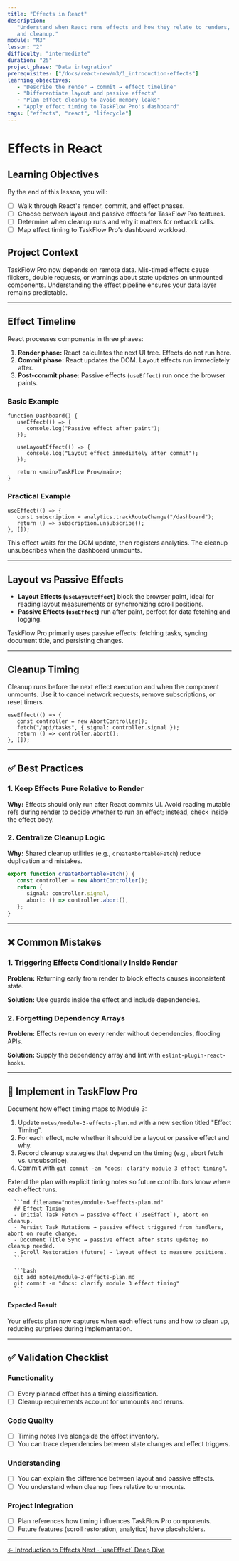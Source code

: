 ```yaml
---
title: "Effects in React"
description:
   "Understand when React runs effects and how they relate to renders, commits,
   and cleanup."
module: "M3"
lesson: "2"
difficulty: "intermediate"
duration: "25"
project_phase: "Data integration"
prerequisites: ["/docs/react-new/m3/1_introduction-effects"]
learning_objectives:
   - "Describe the render → commit → effect timeline"
   - "Differentiate layout and passive effects"
   - "Plan effect cleanup to avoid memory leaks"
   - "Apply effect timing to TaskFlow Pro's dashboard"
tags: ["effects", "react", "lifecycle"]
---
```



# Effects in React

## Learning Objectives

By the end of this lesson, you will:

-  [ ] Walk through React's render, commit, and effect phases.
-  [ ] Choose between layout and passive effects for TaskFlow Pro features.
-  [ ] Determine when cleanup runs and why it matters for network calls.
-  [ ] Map effect timing to TaskFlow Pro's dashboard workload.

## Project Context

TaskFlow Pro now depends on remote data. Mis-timed effects cause flickers,
double requests, or warnings about state updates on unmounted components.
Understanding the effect pipeline ensures your data layer remains predictable.

---

## Effect Timeline

React processes components in three phases:

1. **Render phase:** React calculates the next UI tree. Effects do not run here.
2. **Commit phase:** React updates the DOM. Layout effects run immediately
   after.
3. **Post-commit phase:** Passive effects (`useEffect`) run once the browser
   paints.

### Basic Example

```tsx
function Dashboard() {
   useEffect(() => {
      console.log("Passive effect after paint");
   });

   useLayoutEffect(() => {
      console.log("Layout effect immediately after commit");
   });

   return <main>TaskFlow Pro</main>;
}
```

### Practical Example

```tsx
useEffect(() => {
   const subscription = analytics.trackRouteChange("/dashboard");
   return () => subscription.unsubscribe();
}, []);
```

This effect waits for the DOM update, then registers analytics. The cleanup
unsubscribes when the dashboard unmounts.

---

## Layout vs Passive Effects

-  **Layout Effects (`useLayoutEffect`)** block the browser paint, ideal for
   reading layout measurements or synchronizing scroll positions.
-  **Passive Effects (`useEffect`)** run after paint, perfect for data fetching
   and logging.

TaskFlow Pro primarily uses passive effects: fetching tasks, syncing document
title, and persisting changes.

---

## Cleanup Timing

Cleanup runs before the next effect execution and when the component unmounts.
Use it to cancel network requests, remove subscriptions, or reset timers.

```tsx
useEffect(() => {
   const controller = new AbortController();
   fetch("/api/tasks", { signal: controller.signal });
   return () => controller.abort();
}, []);
```

---

## ✅ Best Practices

### 1. Keep Effects Pure Relative to Render

**Why:** Effects should only run after React commits UI. Avoid reading mutable
refs during render to decide whether to run an effect; instead, check inside the
effect body.

### 2. Centralize Cleanup Logic

**Why:** Shared cleanup utilities (e.g., `createAbortableFetch`) reduce
duplication and mistakes.

```ts
export function createAbortableFetch() {
   const controller = new AbortController();
   return {
      signal: controller.signal,
      abort: () => controller.abort(),
   };
}
```

---

## ❌ Common Mistakes

### 1. Triggering Effects Conditionally Inside Render

**Problem:** Returning early from render to block effects causes inconsistent
state.

**Solution:** Use guards inside the effect and include dependencies.

### 2. Forgetting Dependency Arrays

**Problem:** Effects re-run on every render without dependencies, flooding APIs.

**Solution:** Supply the dependency array and lint with
`eslint-plugin-react-hooks`.

---

## 🔨 Implement in TaskFlow Pro

Document how effect timing maps to Module 3:

1. Update `notes/module-3-effects-plan.md` with a new section titled "Effect
   Timing".
2. For each effect, note whether it should be a layout or passive effect and
   why.
3. Record cleanup strategies that depend on the timing (e.g., abort fetch vs.
   unsubscribe).
4. Commit with `git commit -am "docs: clarify module 3 effect timing"`.

<Accordions type='single' className='mt-4'>
   <Accordion title='Solution Walkthrough'>
      <p>
         Extend the plan with explicit timing notes so future contributors know where each effect runs.
      </p>

      ```md filename="notes/module-3-effects-plan.md"
      ## Effect Timing
      - Initial Task Fetch → passive effect (`useEffect`), abort on cleanup.
      - Persist Task Mutations → passive effect triggered from handlers, abort on route change.
      - Document Title Sync → passive effect after stats update; no cleanup needed.
      - Scroll Restoration (future) → layout effect to measure positions.
      ```

      ```bash
      git add notes/module-3-effects-plan.md
      git commit -m "docs: clarify module 3 effect timing"
      ```

   </Accordion>
</Accordions>

#### Expected Result

Your effects plan now captures when each effect runs and how to clean up,
reducing surprises during implementation.

---

## ✅ Validation Checklist

### Functionality

-  [ ] Every planned effect has a timing classification.
-  [ ] Cleanup requirements account for unmounts and reruns.

### Code Quality

-  [ ] Timing notes live alongside the effect inventory.
-  [ ] You can trace dependencies between state changes and effect triggers.

### Understanding

-  [ ] You can explain the difference between layout and passive effects.
-  [ ] You understand when cleanup fires relative to unmounts.

### Project Integration

-  [ ] Plan references how timing influences TaskFlow Pro components.
-  [ ] Future features (scroll restoration, analytics) have placeholders.

---

<div className='mt-8 flex justify-between'>
   <a
      href='/docs/react-new/m3/1_introduction-effects'
      className='text-sm font-medium text-muted-foreground hover:text-foreground'
   >
      ← Introduction to Effects
   </a>
   <a
      href='/docs/react-new/m3/3_use-effect-deep-dive'
      className='text-sm font-medium text-primary hover:text-primary/80'
   >
      Next · `useEffect` Deep Dive
   </a>
</div>
